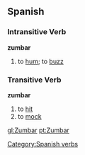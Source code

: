 == Spanish ==
=== Intransitive Verb ===
'''zumbar'''
# to [[hum]]; to [[buzz]]

=== Transitive Verb ===
'''zumbar'''
# to [[hit]]
# to [[mock]]

[[Category:Spanish verbs]]

[[gl:Zumbar]]
[[pt:Zumbar]]